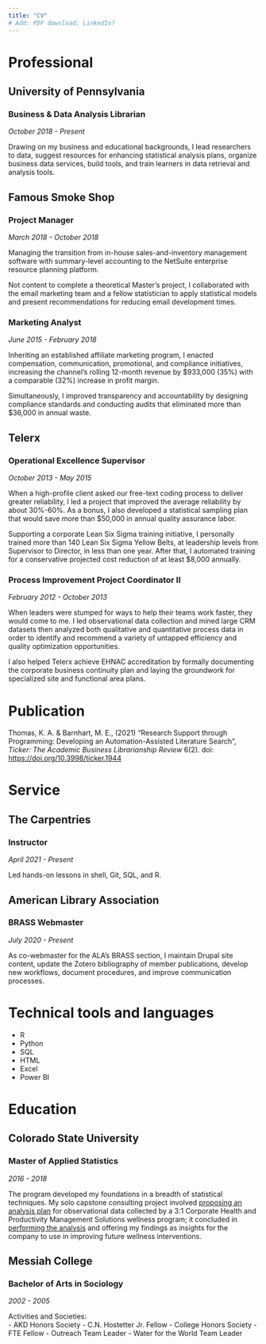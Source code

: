 ```yaml
---
title: "CV"
# Add: PDF download; LinkedIn?
---
```


# Professional

## University of Pennsylvania

### Business & Data Analysis Librarian

*October 2018 - Present*

Drawing on my business and educational backgrounds, I lead researchers to data, suggest resources for enhancing statistical analysis plans, organize business data services, build tools, and train learners in data retrieval and analysis tools.

## Famous Smoke Shop

### Project Manager

*March 2018 - October 2018*

Managing the transition from in-house sales-and-inventory management software with summary-level accounting to the NetSuite enterprise resource planning platform.

Not content to complete a theoretical Master's project, I collaborated with the email marketing team and a fellow statistician to apply statistical models and present recommendations for reducing email development times.

### Marketing Analyst

*June 2015 - February 2018*

Inheriting an established affiliate marketing program, I enacted compensation, communication, promotional, and compliance initiatives, increasing the channel's rolling 12-month revenue by $933,000 (35%) with a comparable (32%) increase in profit margin.

Simultaneously, I improved transparency and accountability by designing compliance standards and conducting audits that eliminated more than $36,000 in annual waste.

## Telerx

### Operational Excellence Supervisor

*October 2013 - May 2015*

When a high-profile client asked our free-text coding process to deliver greater reliability, I led a project that improved the average reliability by about 30%-60%. As a bonus, I also developed a statistical sampling plan that would save more than $50,000 in annual quality assurance labor.

Supporting a corporate Lean Six Sigma training initiative, I personally trained more than 140 Lean Six Sigma Yellow Belts, at leadership levels from Supervisor to Director, in less than one year. After that, I automated training for a conservative projected cost reduction of at least $8,000 annually.

### Process Improvement Project Coordinator II

*February 2012 - October 2013*

When leaders were stumped for ways to help their teams work faster, they would come to me. I led observational data collection and mined large CRM datasets then analyzed both qualitative and quantitative process data in order to identify and recommend a variety of untapped efficiency and quality optimization opportunities.

I also helped Telerx achieve EHNAC accreditation by formally documenting the corporate business continuity plan and laying the groundwork for specialized site and functional area plans.

# Publication

Thomas, K. A. & Barnhart, M. E., (2021) “Research Support through Programming: Developing an Automation-Assisted Literature Search”, *Ticker: The Academic Business Librarianship Review* 6(2). doi: [https://doi.org/10.3998/ticker.1944](https://doi.org/10.3998/ticker.1944)

# Service

## The Carpentries

### Instructor

*April 2021 - Present*

Led hands-on lessons in shell, Git, SQL, and R.

## American Library Association

### BRASS Webmaster

*July 2020 - Present*

As co-webmaster for the ALA's BRASS section, I maintain Drupal site content, update the Zotero bibliography of member publications, develop new workflows, document procedures, and improve communication processes.

# Technical tools and languages

- R
- Python
- SQL
- HTML
- Excel
- Power BI

# Education

## Colorado State University

### Master of Applied Statistics

*2016 - 2018*

The program developed my foundations in a breadth of statistical techniques. My solo capstone consulting project involved [proposing an analysis plan](/assets/2018-Plan-RockSolid-KAT.pdf) for observational data collected by a 3:1 Corporate Health and Productivity Management Solutions wellness program; it concluded in [performing the analysis](/assets/2018-Analysis-RockSolid-KAT.pdf) and offering my findings as insights for the company to use in improving future wellness interventions.

## Messiah College

### Bachelor of Arts in Sociology

*2002 - 2005*

Activities and Societies:  
- AKD Honors Society
- C.N. Hostetter Jr. Fellow
- College Honors Society
- FTE Fellow
- Outreach Team Leader
- Water for the World Team Leader
